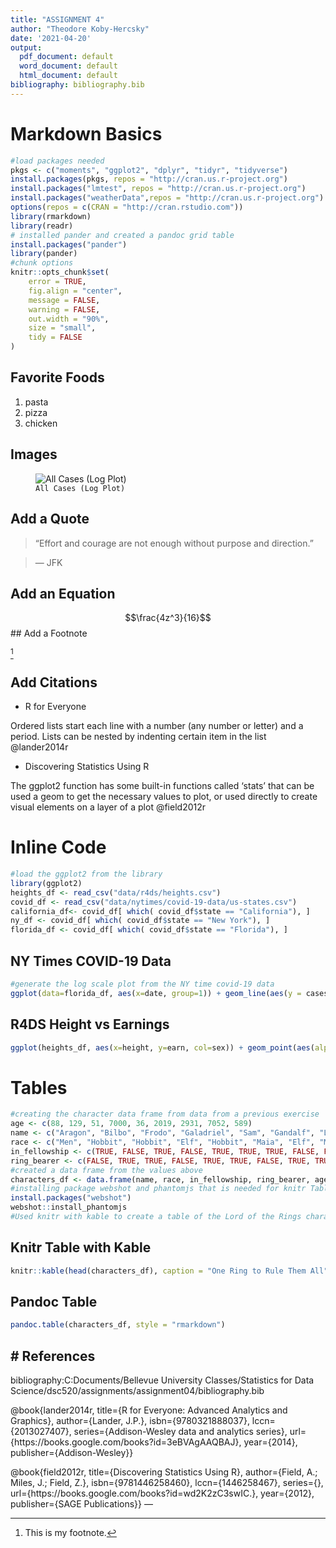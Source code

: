 ```yaml
---
title: "ASSIGNMENT 4"
author: "Theodore Koby-Hercsky"
date: '2021-04-20'
output:
  pdf_document: default
  word_document: default
  html_document: default
bibliography: bibliography.bib
---
```


# Markdown Basics

```r
#load packages needed
pkgs <- c("moments", "ggplot2", "dplyr", "tidyr", "tidyverse")
install.packages(pkgs, repos = "http://cran.us.r-project.org")
install.packages("lmtest", repos = "http://cran.us.r-project.org")
install.packages("weatherData",repos = "http://cran.us.r-project.org")
options(repos = c(CRAN = "http://cran.rstudio.com"))
library(rmarkdown)
library(readr)
# installed pander and created a pandoc grid table
install.packages("pander")
library(pander)
#chunk options
knitr::opts_chunk$set(
	error = TRUE,
	fig.align = "center",
	message = FALSE,
	warning = FALSE,
	out.width = "90%",
	size = "small",
	tidy = FALSE
)
```

## Favorite Foods
1. pasta
2. pizza
3. chicken

## Images
![`All Cases (Log Plot)`](plots/10-all-cases-log.png)

## Add a Quote
> "Effort and courage are not enough without purpose and direction." 
>

> --- JFK

## Add an Equation

$$\frac{4z^3}{16}$$
## Add a Footnote

^[This is my footnote.]

## Add Citations

* R for Everyone

Ordered lists start each line with a number (any number or letter) and a period. Lists can be nested by indenting certain item in the list @lander2014r

* Discovering Statistics Using R

The ggplot2 function has some built-in functions called 'stats' that can be used a geom to get the necessary values to plot, or used directly to create visual elements on a layer of a plot @field2012r

# Inline Code
```r
#load the ggplot2 from the library
library(ggplot2)
heights_df <- read_csv("data/r4ds/heights.csv")
covid_df <- read_csv("data/nytimes/covid-19-data/us-states.csv")
california_df<- covid_df[ which( covid_df$state == "California"), ]
ny_df <- covid_df[ which( covid_df$state == "New York"), ]
florida_df <- covid_df[ which( covid_df$state == "Florida"), ]
```

## NY Times COVID-19 Data
```r
#generate the log scale plot from the NY time covid-19 data 
ggplot(data=florida_df, aes(x=date, group=1)) + geom_line(aes(y = cases, colour = "Florida")) + geom_line(data=ny_df, aes(y = cases,colour="New York")) + geom_line(data=california_df, aes(y = cases, colour="California")) + scale_colour_manual("", breaks = c("10,000", "20,000", "30,000"), values = c("Florida"="darkred", "New York"="darkgreen", "California"="steelblue")) + xlab(" ") + ylab("Cases") + scale_y_log10()
```

## R4DS Height vs Earnings
```r

ggplot(heights_df, aes(x=height, y=earn, col=sex)) + geom_point(aes(alpha=age)) + ggtitle("Height vs. Earnings") + xlab("Height (Inches)") + ylab("Earnings (Dollars)")
```


# Tables
```r
#creating the character data frame from data from a previous exercise
age <- c(88, 129, 51, 7000, 36, 2019, 2931, 7052, 589)
name <- c("Aragon", "Bilbo", "Frodo", "Galadriel", "Sam", "Gandalf", "Legolas", "Sauron", "Gollum")
race <- c("Men", "Hobbit", "Hobbit", "Elf", "Hobbit", "Maia", "Elf", "Maia", "Hobbit")
in_fellowship <- c(TRUE, FALSE, TRUE, FALSE, TRUE, TRUE, TRUE, FALSE, FALSE)
ring_bearer <- c(FALSE, TRUE, TRUE, FALSE, TRUE, TRUE, FALSE, TRUE, TRUE)
#created a data frame from the values above
characters_df <- data.frame(name, race, in_fellowship, ring_bearer, age)
#installing package webshot and phantomjs that is needed for knitr Table
install.packages("webshot")
webshot::install_phantomjs
#Used knitr with kable to create a table of the Lord of the Rings characters from the character data frame
```

## Knitr Table with Kable
```r
knitr::kable(head(characters_df), caption = "One Ring to Rule Them All")
```


## Pandoc Table
```r
pandoc.table(characters_df, style = "rmarkdown")
```

# References
---
bibliography:C:Documents/Bellevue University Classes/Statistics for Data Science/dsc520/assignments/assignment04/bibliography.bib


@book{lander2014r,
  title={R for Everyone: Advanced Analytics and Graphics},
  author={Lander, J.P.},
  isbn={9780321888037},
  lccn={2013027407},
  series={Addison-Wesley data and analytics series},
  url={https://books.google.com/books?id=3eBVAgAAQBAJ},
  year={2014},
  publisher={Addison-Wesley}}

@book{field2012r,
  title={Discovering Statistics Using R},
  author={Field, A.; Miles, J.; Field, Z.},
  isbn={9781446258460},
  lccn={1446258467},
  series={},
  url={https://books.google.com/books?id=wd2K2zC3swIC.},
  year={2012},
  publisher={SAGE Publications}}
---


